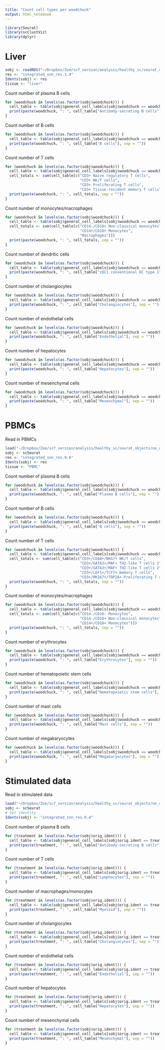 ```yaml
---
title: "Count cell types per woodchuck"
output: html_notebook
---
```


```r
library(Seurat)
library(scClustViz)
library(dplyr)
```

# Liver

```r
sobj <- readRDS("~/Dropbox/Zoe/scf_version/analysis/healthy_sc/seurat_objects/dropletQC_filtered/allIntegrated_cca_kanchor5_noBiopsyHeps_dropletQCFiltered.RDS")
res <- "integrated_snn_res.1.4"
Idents(sobj) <- res
tissue <- "liver"
```

Count number of plasma B cells

```r
for (woodchuck in levels(as.factor(sobj$woodchuck))) {
  cell_table <- table(sobj$general_cell_labels[sobj$woodchuck == woodchuck])
  print(paste(woodchuck, ": ", cell_table["Antibody-secreting B cells"], sep = ""))
}
```

Count number of B cells

```r
for (woodchuck in levels(as.factor(sobj$woodchuck))) {
  cell_table <- table(sobj$general_cell_labels[sobj$woodchuck == woodchuck])
  print(paste(woodchuck, ": ", cell_table["B cells"], sep = ""))
}
```

Count number of T cells

```r
for (woodchuck in levels(as.factor(sobj$woodchuck))) {
  cell_table <- table(sobj$general_cell_labels[sobj$woodchuck == woodchuck])
  cell_totals <- sum(cell_table[c("CD3+ Naive regulatory T cells",
                                  "CD3+ NK/T cells",
                                  "CD3+ Proliferating T cells",
                                  "CD3+ Tissue-resident memory T cells")])
  print(paste(woodchuck, ": ", cell_totals, sep = ""))
}
```

Count number of monocytes/macrophages

```r
for (woodchuck in levels(as.factor(sobj$woodchuck))) {
  cell_table <- table(sobj$general_cell_labels[sobj$woodchuck == woodchuck])
  cell_totals <- sum(cell_table[c("CD14-/CD16+ Non-classical monocytes",
                                  "CD14+/CD16+ Monocytes",
                                  "Macrophages")])
  print(paste(woodchuck, ": ", cell_totals, sep = ""))
}
```

Count number of dendritic cells

```r
for (woodchuck in levels(as.factor(sobj$woodchuck))) {
  cell_table <- table(sobj$general_cell_labels[sobj$woodchuck == woodchuck])
  print(paste(woodchuck, ": ", cell_table["cDC1 conventional DC type 1"], sep = ""))
}
```

Count number of cholangiocytes

```r
for (woodchuck in levels(as.factor(sobj$woodchuck))) {
  cell_table <- table(sobj$general_cell_labels[sobj$woodchuck == woodchuck])
  print(paste(woodchuck, ": ", cell_table["Cholangiocytes"], sep = ""))
}
```

Count number of endothelial cells

```r
for (woodchuck in levels(as.factor(sobj$woodchuck))) {
  cell_table <- table(sobj$general_cell_labels[sobj$woodchuck == woodchuck])
  print(paste(woodchuck, ": ", cell_table["Endothelial"], sep = ""))
}
```

Count number of hepatocytes

```r
for (woodchuck in levels(as.factor(sobj$woodchuck))) {
  cell_table <- table(sobj$general_cell_labels[sobj$woodchuck == woodchuck])
  print(paste(woodchuck, ": ", cell_table["Hepatocytes"], sep = ""))
}
```

Count number of mesenchymal cells

```r
for (woodchuck in levels(as.factor(sobj$woodchuck))) {
  cell_table <- table(sobj$general_cell_labels[sobj$woodchuck == woodchuck])
  print(paste(woodchuck, ": ", cell_table["Mesenchymal"], sep = ""))
}
```

# PBMCs

Read in PBMCs

```r
load("~/Dropbox/Zoe/scf_version/analysis/healthy_sc/seurat_objects/no_dropletQC/integrated_PBMC_cca_kanchor5_scClustViz.RData")
sobj <- scSeurat
res <- "integrated_snn_res.0.6"
Idents(sobj) <- res
tissue <- "PBMC"
```

Count number of plasma B cells

```r
for (woodchuck in levels(as.factor(sobj$woodchuck))) {
  cell_table <- table(sobj$general_cell_labels[sobj$woodchuck == woodchuck])
  print(paste(woodchuck, ": ", cell_table["Plasma B cells"], sep = ""))
}
```

Count number of B cells

```r
for (woodchuck in levels(as.factor(sobj$woodchuck))) {
  cell_table <- table(sobj$general_cell_labels[sobj$woodchuck == woodchuck])
  print(paste(woodchuck, ": ", cell_table["B cells"], sep = ""))
}
```

Count number of T cells

```r
for (woodchuck in levels(as.factor(sobj$woodchuck))) {
  cell_table <- table(sobj$general_cell_labels[sobj$woodchuck == woodchuck])
  cell_totals <- sum(cell_table[c("CD3+/CD8A+/NKG7+ NK/T cells",
                                  "CD3+/GATA3+/MAF+ TH2-like T cells 1",
                                  "CD3+/GATA3+/MAF+ TH2-like T cells 2",
                                  "CD3+/LEF1+/TCF7+ memory T cells",
                                  "CD3+/MKI67+/TOP2A+ Proliferating T cells")])
  print(paste(woodchuck, ": ", cell_totals, sep = ""))
}
```

Count number of monocytes/macrophages

```r
for (woodchuck in levels(as.factor(sobj$woodchuck))) {
  cell_table <- table(sobj$general_cell_labels[sobj$woodchuck == woodchuck])
  cell_totals <- sum(cell_table[c("CD14-/CD16- Monocytes",
                                  "CD14-/CD16+ Non-classical monocytes",
                                  "CD14+/CD16+ Monocytes")])
  print(paste(woodchuck, ": ", cell_totals, sep = ""))
}
```

Count number of erythrocytes

```r
for (woodchuck in levels(as.factor(sobj$woodchuck))) {
  cell_table <- table(sobj$general_cell_labels[sobj$woodchuck == woodchuck])
  print(paste(woodchuck, ": ", cell_table["Erythrocytes"], sep = ""))
}
```

Count number of hematopoietic stem cells

```r
for (woodchuck in levels(as.factor(sobj$woodchuck))) {
  cell_table <- table(sobj$general_cell_labels[sobj$woodchuck == woodchuck])
  print(paste(woodchuck, ": ", cell_table["Hematopoietic stem cells"], sep = ""))
}
```

Count number of mast cells

```r
for (woodchuck in levels(as.factor(sobj$woodchuck))) {
  cell_table <- table(sobj$general_cell_labels[sobj$woodchuck == woodchuck])
  print(paste(woodchuck, ": ", cell_table["Mast cells"], sep = ""))
}
```

Count number of megakaryocytes

```r
for (woodchuck in levels(as.factor(sobj$woodchuck))) {
  cell_table <- table(sobj$general_cell_labels[sobj$woodchuck == woodchuck])
  print(paste(woodchuck, ": ", cell_table["Megakaryocytes"], sep = ""))
}
```

# Stimulated data

Read in stimulated data

```r
load("~/Dropbox/Zoe/scf_version/analysis/healthy_sc/seurat_objects/no_dropletQC/3391/integrated_3391_stimulation_pmaio_unstim_downsampled_cca_kanchor5_scClustViz.RData")
sobj <- scSeurat
# Set identity
Idents(sobj) <- "integrated_snn_res.0.4"
```

Count number of plasma B cells

```r
for (treatment in levels(as.factor(sobj$orig.ident))) {
  cell_table <- table(sobj$general_cell_labels[sobj$orig.ident == treatment])
  print(paste(treatment, ": ", cell_table["Antibody-secreting B cells"], sep = ""))
}
```

Count number of T cells

```r
for (treatment in levels(as.factor(sobj$orig.ident))) {
  cell_table <- table(sobj$general_cell_labels[sobj$orig.ident == treatment])
  print(paste(treatment, ": ", cell_table["Lymphocytes"], sep = ""))
}
```

Count number of macrophages/monocytes

```r
for (treatment in levels(as.factor(sobj$orig.ident))) {
  cell_table <- table(sobj$general_cell_labels[sobj$orig.ident == treatment])
  print(paste(treatment, ": ", cell_table["Myeloid"], sep = ""))
}
```

Count number of cholangiocytes

```r
for (treatment in levels(as.factor(sobj$orig.ident))) {
  cell_table <- table(sobj$general_cell_labels[sobj$orig.ident == treatment])
  print(paste(treatment, ": ", cell_table["Cholangiocytes"], sep = ""))
}
```

Count number of endothelial cells

```r
for (treatment in levels(as.factor(sobj$orig.ident))) {
  cell_table <- table(sobj$general_cell_labels[sobj$orig.ident == treatment])
  print(paste(treatment, ": ", cell_table["Endothelial"], sep = ""))
}
```

Count number of hepatocytes

```r
for (treatment in levels(as.factor(sobj$orig.ident))) {
  cell_table <- table(sobj$general_cell_labels[sobj$orig.ident == treatment])
  print(paste(treatment, ": ", cell_table["Hepatocytes"], sep = ""))
}
```

Count number of mesenchymal cells

```r
for (treatment in levels(as.factor(sobj$orig.ident))) {
  cell_table <- table(sobj$general_cell_labels[sobj$orig.ident == treatment])
  print(paste(treatment, ": ", cell_table["Mesenchymal"], sep = ""))
}
```

